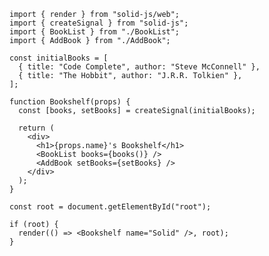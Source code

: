 ```tsx
import { render } from "solid-js/web";
import { createSignal } from "solid-js";
import { BookList } from "./BookList";
import { AddBook } from "./AddBook";

const initialBooks = [
  { title: "Code Complete", author: "Steve McConnell" },
  { title: "The Hobbit", author: "J.R.R. Tolkien" },
];

function Bookshelf(props) {
  const [books, setBooks] = createSignal(initialBooks);

  return (
    <div>
      <h1>{props.name}'s Bookshelf</h1>
      <BookList books={books()} />
      <AddBook setBooks={setBooks} />
    </div>
  );
}

const root = document.getElementById("root");

if (root) {
  render(() => <Bookshelf name="Solid" />, root);
}
```
